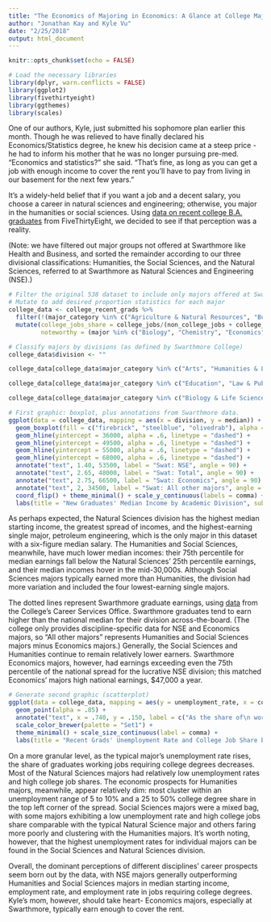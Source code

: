 ```yaml
---
title: "The Economics of Majoring in Economics: A Glance at College Majors"
author: "Jonathan Kay and Kyle Vu"
date: "2/25/2018"
output: html_document
---
```


```r
knitr::opts_chunk$set(echo = FALSE)
```

```r
# Load the necessary libraries
library(dplyr, warn.conflicts = FALSE)
library(ggplot2)
library(fivethirtyeight)
library(ggthemes)
library(scales)
```

  One of our authors, Kyle, just submitted his sophomore plan earlier this month. Though he was relieved to have finally declared his Economics/Statistics degree, he knew his decision came at a steep price - he had to inform his mother that he was no longer pursuing pre-med. "Economics and statistics?" she said. "That's fine, as long as you can get a job with enough income to cover the rent you’ll have to pay from living in our basement for the next few years.” 
  
  It's a widely-held belief that if you want a job and a decent salary, you choose a career in natural sciences and engineering; otherwise, you major in the humanities or social sciences. Using [data on recent college B.A. graduates](https://fivethirtyeight.com/features/the-economic-guide-to-picking-a-college-major/) from FiveThirtyEight, we decided to see if that perception was a reality.

  (Note: we have filtered out major groups not offered at Swarthmore like Health and Business, and sorted the remainder according to our three divisional classifications: Humanities, the Social Sciences, and the Natural Sciences, referred to at Swarthmore as Natural Sciences and Engineering (NSE).)


```r
# Filter the original 538 dataset to include only majors offered at Swarthmore College,
# Mutate to add desired proportion statistics for each major
college_data <- college_recent_grads %>% 
  filter(!(major_category %in% c("Agriculture & Natural Resources", "Business", "Communications & Journalism", "Industrial Arts & Consumer Services", "Health", "Interdisciplinary"))) %>%
  mutate(college_jobs_share = college_jobs/(non_college_jobs + college_jobs),
         noteworthy = (major %in% c("Biology", "Chemistry", "Economics")))  

# Classify majors by divisions (as defined by Swarthmore College) 
college_data$division <- ""

college_data[college_data$major_category %in% c("Arts", "Humanities & Liberal Arts"), "division"] <- "Humanities"

college_data[college_data$major_category %in% c("Education", "Law & Public Policy", "Social Science", "Psychology & Social Work"), "division"] <- "Social Sciences"

college_data[college_data$major_category %in% c("Biology & Life Science", "Computers & Mathematics", "Engineering", "Physical Sciences"), "division"] <- "Natural Sciences"
```

```r
# First graphic: boxplot, plus annotations from Swarthmore data.
ggplot(data = college_data, mapping = aes(x = division, y = median)) + 
  geom_boxplot(fill = c("firebrick", "steelblue", "olivedrab"), alpha = .8, width = .5) + 
  geom_hline(yintercept = 36000, alpha = .6, linetype = "dashed") + 
  geom_hline(yintercept = 49500, alpha = .6, linetype = "dashed") + 
  geom_hline(yintercept = 55000, alpha = .6, linetype = "dashed") + 
  geom_hline(yintercept = 68000, alpha = .6, linetype = "dashed") + 
  annotate("text", 1.40, 53500, label = "Swat: NSE", angle = 90) + 
  annotate("text", 2.65, 48000, label = "Swat: Total", angle = 90) +
  annotate("text", 2.75, 66500, label = "Swat: Economics", angle = 90) +
  annotate("text", 2, 34500, label = "Swat: All other majors", angle = 90) + 
  coord_flip() + theme_minimal() + scale_y_continuous(labels = comma) +
  labs(title = "New Graduates' Median Income by Academic Division", subtitle = "Data: FiveThirtyEight (2014), Swarthmore Career Services (2015)",x = "Division", y = "Median Income ($)")

``` 

  As perhaps expected, the Natural Sciences division has the highest median starting income, the greatest spread of incomes, and the highest-earning single major, petroleum engineering, which is the only major in this dataset with a six-figure median salary. The Humanities and Social Sciences, meanwhile, have much lower median incomes: their 75th percentile for median earnings fall below the Natural Sciences' 25th percentile earnings, and their median incomes hover in the mid-30,000s. Although Social Sciences majors typically earned more than Humanities, the division had more variation and included the four lowest-earning single majors.

  The dotted lines represent Swarthmore graduate earnings, using [data]('https://www.swarthmore.edu/career-services/post-graduation-statistics') from the College's Career Services Office. Swarthmore graduates tend to earn higher than the national median for their division across-the-board. (The college only provides discipline-specific data for NSE and Economics majors, so “All other majors” represents Humanities and Social Sciences majors minus Economics majors.) Generally, the Social Sciences and Humanities continue to remain relatively lower earners. Swarthmore Economics majors, however, had earnings exceeding even the 75th percentile of the national spread for the lucrative NSE division; this matched Economics' majors high national earnings, $47,000 a year.

```r
# Generate second graphic (scatterplot)
ggplot(data = college_data, mapping = aes(y = unemployment_rate, x = college_jobs_share, size = total, color = division, shape = noteworthy)) + 
  geom_point(alpha = .85) +
  annotate("text", x = .740, y = .150, label = c("As the share of\n workers in college jobs\n increases, we expect\n the unemployment rate for a\n major to generally decrease."), color = "black", size = 2.5) +
  scale_color_brewer(palette = "Set1") +
  theme_minimal() + scale_size_continuous(label = comma) +
  labs(title = "Recent Grads' Unemployment Rate and College Job Share by Major", subtitle = "Data: FiveThirtyEight (2014)", y = "Proportion of Unemployed Graduates", x = "Proportion of Workers in Jobs\n Requiring a College Degree", color = "Division", size = "Number of Students", shape = "Does Kyle's mom care about this major?")
```

  On a more granular level, as the typical major's unemployment rate rises, the share of graduates working jobs requiring college degrees decreases. Most of the Natural Sciences majors had relatively low unemployment rates and high college job shares. The economic prospects for Humanities majors, meanwhile, appear relatively dim: most cluster within an unemployment range of 5 to 10% and a 25 to 50% college degree share in the top left corner of the spread. Social Sciences majors were a mixed bag, with some majors exhibiting a low unemployment rate and high college jobs share comparable with the typical Natural Science major and others faring more poorly and clustering with the Humanities majors. It's worth noting, however, that the highest unemployment rates for individual majors can be found in the Social Sciences and Natural Sciences division.

  Overall, the dominant perceptions of different disciplines' career prospects seem born out by the data, with NSE majors generally outperforming Humanities and Social Sciences majors in median starting income, employment rate, and employment rate in jobs requiring college degrees. Kyle's mom, however, should take heart- Economics majors, especially at Swarthmore, typically earn enough to cover the rent.